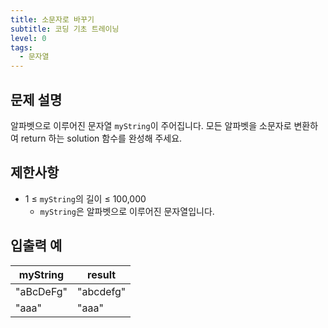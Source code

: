 ```yaml
---
title: 소문자로 바꾸기
subtitle: 코딩 기초 트레이닝
level: 0
tags:
  - 문자열
---
```


## 문제 설명

알파벳으로 이루어진 문자열 `myString`이 주어집니다. 모든 알파벳을 소문자로 변환하여 return 하는 solution 함수를 완성해 주세요.

## 제한사항

- 1 ≤ `myString`의 길이 ≤ 100,000
  - `myString`은 알파벳으로 이루어진 문자열입니다.

## 입출력 예

| myString  | result    |
| --------- | --------- |
| "aBcDeFg" | "abcdefg" |
| "aaa"     | "aaa"     |
